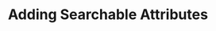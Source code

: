 ---
title: 'Adding Searchable Attributes'
sidebarTitle: 'Add Searchable Attributes'
description: 'Allow your users to search through your data based on the attributes you define here.'
---